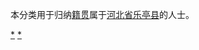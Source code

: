 {{Catnav|頁面分類|各種主題的頁面分類|依中国各省来作的分类|各地中国人|河北人|唐山人}}
{{Catnav|頁面分類|人物|各國人物|中国人|各地中国人|河北人|唐山人}}

本分类用于归纳[[籍贯|籍贯]]属于[[河北省|河北省]][[乐亭县|乐亭县]]的人士。

[[Category:乐亭县|*]]
[[Category:唐山人|*]]